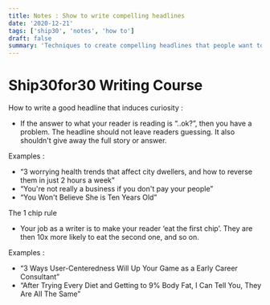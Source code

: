 ```yaml
---
title: Notes : Show to write compelling headlines
date: '2020-12-21'
tags: ['ship30', 'notes', 'how to']
draft: false
summary: 'Techniques to create compelling headlines that people want to read'
---
```


# Ship30for30 Writing Course

How to write a good headline that induces curiosity : 

- If the answer to what your reader is reading is “..ok?”, then you have a problem. The headline should not leave readers guessing. It also shouldn't give away the full story or answer.

Examples : 

- “3 worrying health trends that affect city dwellers, and how to reverse them in just 2 hours a week”
- “You're not really a business if you don't pay your people”
- “You Won't Believe She is Ten Years Old”

The 1 chip rule

- Your job as a writer is to make your reader ‘eat the first chip’. They are then 10x more likely to eat the second one, and so on.

Examples : 

- “3 Ways User-Centeredness Will Up Your Game as a Early Career Consultant”
- “After Trying Every Diet and Getting to 9% Body Fat, I Can Tell You, They Are All The Same”
    
    
